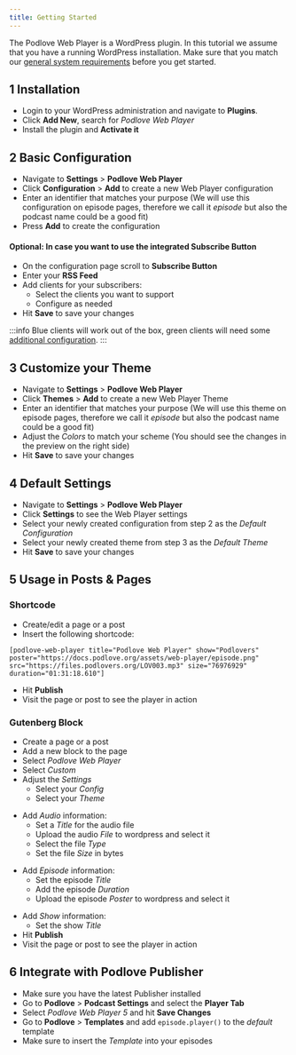```yaml
---
title: Getting Started
---
```



The Podlove Web Player is a WordPress plugin. In this tutorial we assume that you have a running WordPress installation. Make sure that you match our [general system requirements](/podlove-publisher/requirements) before you get started.

## 1 Installation

- Login to your WordPress administration and navigate to __Plugins__. 
- Click __Add New__, search for _Podlove Web Player_
- Install the plugin and __Activate it__

<Demo src="/assets/web-player/guides/podlove-web-player-installation.webm" />

## 2 Basic Configuration

- Navigate to __Settings__ > __Podlove Web Player__
- Click __Configuration__ > __Add__ to create a new Web Player configuration
- Enter an identifier that matches your purpose (We will use this configuration on episode pages, therefore we call it _episode_ but also the podcast name could be a good fit)
- Press __Add__ to create the configuration

<Demo src="/assets/web-player/guides/podlove-web-player-configuration.webm" />

#### Optional: In case you want to use the integrated Subscribe Button

- On the configuration page scroll to __Subscribe Button__
- Enter your __RSS Feed__
- Add clients for your subscribers:
    - Select the clients you want to support
    - Configure as needed
- Hit __Save__ to save your changes

:::info
Blue clients will work out of the box, green clients will need some [additional configuration](/podlove-web-player/wordpress-plugin/subscribe-button#podcast-services).
:::

<Demo src="/assets/web-player/guides/podlove-web-player-clients.webm" />

## 3 Customize your Theme

- Navigate to __Settings__ > __Podlove Web Player__
- Click __Themes__ > __Add__ to create a new Web Player Theme
- Enter an identifier that matches your purpose (We will use this theme on episode pages, therefore we call it _episode_ but also the podcast name could be a good fit)
- Adjust the _Colors_ to match your scheme (You should see the changes in the preview on the right side)
- Hit __Save__ to save your changes

<Demo src="/assets/web-player/guides/podlove-web-player-theme.webm" />

## 4 Default Settings

- Navigate to __Settings__ > __Podlove Web Player__
- Click __Settings__ to see the Web Player settings
- Select your newly created configuration from step 2 as the _Default Configuration_
- Select your newly created theme from step 3 as the _Default Theme_
- Hit __Save__ to save your changes

<Demo src="/assets/web-player/guides/podlove-web-player-settings.webm" />

## 5 Usage in Posts & Pages

### Shortcode

- Create/edit a page or a post
- Insert the following shortcode:

```
[podlove-web-player title="Podlove Web Player" show="Podlovers" poster="https://docs.podlove.org/assets/web-player/episode.png" src="https://files.podlovers.org/LOV003.mp3" size="76976929" duration="01:31:18.610"]
```

- Hit __Publish__
- Visit the page or post to see the player in action

<Demo src="/assets/web-player/guides/podlove-web-player-shortcode.webm" />

### Gutenberg Block

- Create a page or a post
- Add a new block to the page
- Select _Podlove Web Player_
- Select _Custom_
- Adjust the _Settings_
    - Select your _Config_
    - Select your _Theme_


<Demo src="/assets/web-player/guides/podlove-web-player-block-add.webm" />

- Add _Audio_ information:
    - Set a _Title_ for the audio file
    - Upload the audio _File_ to wordpress and select it
    - Select the file _Type_
    - Set the file _Size_ in bytes

<Demo src="/assets/web-player/guides/podlove-web-player-block-audio.webm" />

- Add _Episode_ information:
    - Set the episode _Title_
    - Add the episode _Duration_
    - Upload the episode _Poster_ to wordpress and select it

<Demo src="/assets/web-player/guides/podlove-web-player-block-episode.webm" />

- Add _Show_ information:
    - Set the show _Title_
- Hit __Publish__
- Visit the page or post to see the player in action

<Demo src="/assets/web-player/guides/podlove-web-player-block-show.webm" />

## 6 Integrate with Podlove Publisher

- Make sure you have the latest Publisher installed
- Go to __Podlove__ > __Podcast Settings__ and select the __Player Tab__
- Select _Podlove Web Player 5_ and hit __Save Changes__
- Go to __Podlove__ > __Templates__ and add `episode.player()` to the _default_ template
- Make sure to insert the _Template_ into your episodes

<Demo src="/assets/web-player/guides/podlove-web-player-publisher-integration.webm" />